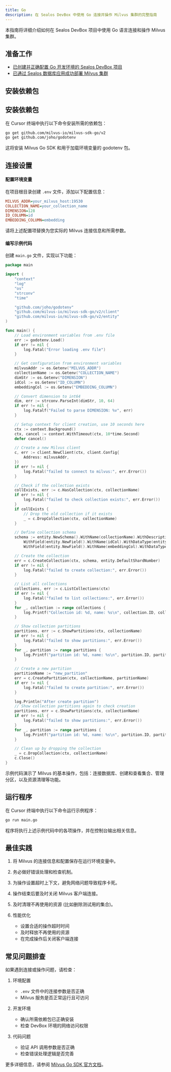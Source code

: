 ```yaml
---
title: Go
description: 在 Sealos DevBox 中使用 Go 连接并操作 Milvus 集群的完整指南
---
```


本指南将详细介绍如何在 Sealos DevBox 项目中使用 Go 语言连接和操作 Milvus 集群。

## 准备工作

- [已创建并正确配置 Go 开发环境的 Sealos DevBox 项目](/docs/guides/fundamentals/create-a-project)
- [已通过 Sealos 数据库应用成功部署 Milvus 集群](./)

## 安装依赖包

## 安装依赖包

在 Cursor 终端中执行以下命令安装所需的依赖包：

```bash
go get github.com/milvus-io/milvus-sdk-go/v2
go get github.com/joho/godotenv
```

这将安装 Milvus Go SDK 和用于加载环境变量的 godotenv 包。

## 连接设置

<div className='steps [&_h4]:step'>

#### 配置环境变量

在项目根目录创建 `.env` 文件，添加以下配置信息：

```ini title=".env"
MILVUS_ADDR=your_milvus_host:19530
COLLECTION_NAME=your_collection_name
DIMENSION=128
ID_COLUMN=id
EMBEDDING_COLUMN=embedding
```

请将上述配置项替换为您实际的 Milvus 连接信息和所需参数。

#### 编写示例代码

创建 `main.go` 文件，实现以下功能：

```go title="main.go"
package main

import (
	"context"
	"log"
	"os"
	"strconv"
	"time"

	"github.com/joho/godotenv"
	"github.com/milvus-io/milvus-sdk-go/v2/client"
	"github.com/milvus-io/milvus-sdk-go/v2/entity"
)

func main() {
	// Load environment variables from .env file
	err := godotenv.Load()
	if err != nil {
		log.Fatal("Error loading .env file")
	}

	// Get configuration from environment variables
	milvusAddr := os.Getenv("MILVUS_ADDR")
	collectionName := os.Getenv("COLLECTION_NAME")
	dimStr := os.Getenv("DIMENSION")
	idCol := os.Getenv("ID_COLUMN")
	embeddingCol := os.Getenv("EMBEDDING_COLUMN")

	// Convert dimension to int64
	dim, err := strconv.ParseInt(dimStr, 10, 64)
	if err != nil {
		log.Fatalf("Failed to parse DIMENSION: %v", err)
	}

	// Setup context for client creation, use 10 seconds here
	ctx := context.Background()
	ctx, cancel := context.WithTimeout(ctx, 10*time.Second)
	defer cancel()

	// Create a new Milvus client
	c, err := client.NewClient(ctx, client.Config{
		Address: milvusAddr,
	})
	if err != nil {
		log.Fatal("failed to connect to milvus:", err.Error())
	}

	// Check if the collection exists
	collExists, err := c.HasCollection(ctx, collectionName)
	if err != nil {
		log.Fatal("failed to check collection exists:", err.Error())
	}
	if collExists {
		// Drop the old collection if it exists
		_ = c.DropCollection(ctx, collectionName)
	}

	// Define collection schema
	schema := entity.NewSchema().WithName(collectionName).WithDescription("this is the basic example collection").
		WithField(entity.NewField().WithName(idCol).WithDataType(entity.FieldTypeInt64).WithIsPrimaryKey(true).WithIsAutoID(false)).
		WithField(entity.NewField().WithName(embeddingCol).WithDataType(entity.FieldTypeFloatVector).WithDim(dim))

	// Create the collection
	err = c.CreateCollection(ctx, schema, entity.DefaultShardNumber)
	if err != nil {
		log.Fatal("failed to create collection:", err.Error())
	}

	// List all collections
	collections, err := c.ListCollections(ctx)
	if err != nil {
		log.Fatal("failed to list collections:", err.Error())
	}
	for _, collection := range collections {
		log.Printf("Collection id: %d, name: %s\n", collection.ID, collection.Name)
	}

	// Show collection partitions
	partitions, err := c.ShowPartitions(ctx, collectionName)
	if err != nil {
		log.Fatal("failed to show partitions:", err.Error())
	}
	for _, partition := range partitions {
		log.Printf("partition id: %d, name: %s\n", partition.ID, partition.Name)
	}

	// Create a new partition
	partitionName := "new_partition"
	err = c.CreatePartition(ctx, collectionName, partitionName)
	if err != nil {
		log.Fatal("failed to create partition:", err.Error())
	}

	log.Println("After create partition")
	// Show collection partitions again to check creation
	partitions, err = c.ShowPartitions(ctx, collectionName)
	if err != nil {
		log.Fatal("failed to show partitions:", err.Error())
	}
	for _, partition := range partitions {
		log.Printf("partition id: %d, name: %s\n", partition.ID, partition.Name)
	}

	// Clean up by dropping the collection
	_ = c.DropCollection(ctx, collectionName)
	c.Close()
}
```

示例代码演示了 Milvus 的基本操作，包括：连接数据库、创建和查看集合、管理分区，以及资源清理等功能。

</div>

## 运行程序

在 Cursor 终端中执行以下命令运行示例程序：

```bash
go run main.go
```

程序将执行上述示例代码中的各项操作，并在控制台输出相关信息。

## 最佳实践

1. 将 Milvus 的连接信息和配置保存在运行环境变量中。
2. 务必做好错误处理和检查机制。
3. 为操作设置超时上下文，避免网络问题导致程序卡死。
4. 操作结束后要及时关闭 Milvus 客户端连接。
5. 及时清理不再使用的资源 (比如删除测试用的集合)。

3. 性能优化
   - 设置合适的操作超时时间
   - 及时释放不再使用的资源
   - 在完成操作后关闭客户端连接

## 常见问题排查

如果遇到连接或操作问题，请检查：

1. 环境配置
   - `.env` 文件中的连接参数是否正确
   - Milvus 服务是否正常运行且可访问

2. 开发环境
   - 确认所需依赖包已正确安装
   - 检查 DevBox 环境的网络访问权限

3. 代码问题
   - 验证 API 调用参数是否正确
   - 检查错误处理逻辑是否完善

更多详细信息，请参阅 [Milvus Go SDK 官方文档](https://github.com/milvus-io/milvus-sdk-go)。
